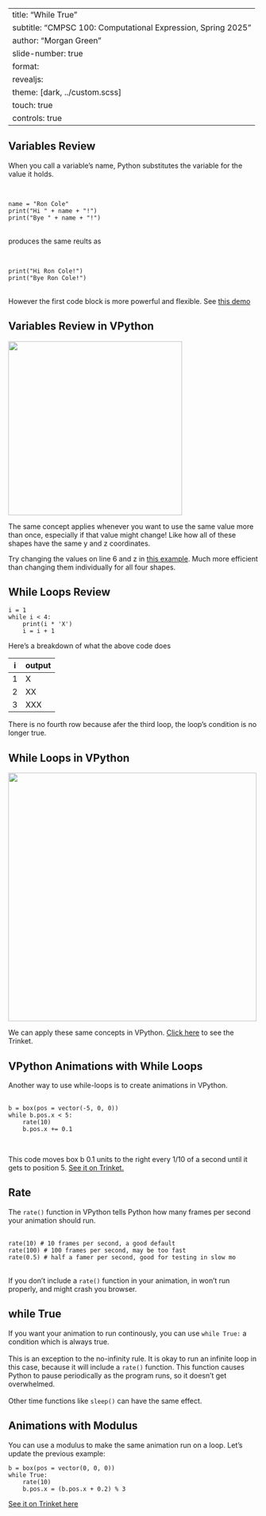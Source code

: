 
---
title: "While True"
subtitle: "CMPSC 100: Computational Expression, Spring 2025"
author: "Morgan Green"
slide-number: true
format:
  revealjs: 
    theme: [dark, ../custom.scss]
touch: true
controls: true
---

::: incremental
# Variables Review

When you call a variable's name, Python substitutes the variable for the value it holds.


<br>

```
name = "Ron Cole"
print("Hi " + name + "!")
print("Bye " + name + "!")

```
<br>
produces the same reults as 

<br>

```
print("Hi Ron Cole!")
print("Bye Ron Cole!")
```
<br>
However the first code block is more powerful and flexible. See [this demo](https://trinket.io/python/8d6dd97818) 



:::
::: incremental
# Variables Review in VPython

<img src = "image.png" width = "350px">

The same concept applies whenever you want to use the same value more than once, especially if that value might change! Like how all of these shapes have the same y and z coordinates.

Try changing the values on line 6 and z in [this example](https://trinket.io/glowscript/b21ce9cf3f). Much more efficient than changing them individually for all four shapes.



:::
::: incremental
# While Loops Review

```
i = 1
while i < 4:
    print(i * 'X')
    i = i + 1
```

Here's a breakdown of what the above code does

| i | output |   
| - | ------ | 
| 1 | X      |   
| 2 | XX     |   
| 3 | XXX   |   

There is no fourth row because afer the third loop, the loop's condition is no longer true. 



:::
::: incremental
# While Loops in VPython

<img src = "image-1.png" width = "500px">


We can apply these same concepts in VPython. [Click here](https://trinket.io/glowscript/3c22a66b8c) to see the Trinket. 

:::
::: incremental
# VPython Animations with While Loops

Another way to use while-loops is to create animations in VPython. <br><br>

```
b = box(pos = vector(-5, 0, 0))
while b.pos.x < 5:
    rate(10)
    b.pos.x += 0.1
```
<br>

This code moves box b 0.1 units to the right every 1/10 of a second until it gets to position 5. [See it on Trinket.](https://trinket.io/glowscript/f7d68bb49b)

:::
::: incremental
# Rate

The `rate()` function in VPython tells Python how many frames per second your animation should run.
<br><br>
```
rate(10) # 10 frames per second, a good default
rate(100) # 100 frames per second, may be too fast 
rate(0.5) # half a famer per second, good for testing in slow mo
```
<br>
If you don't include a `rate()` function in your animation, in won't run properly, and might crash you browser. 

:::
::: incremental
# while True

If you want your animation to run continously, you can use `while True:` a condition which is always true.
<br><br>
This is an exception to the no-infinity rule. It is okay to run an infinite loop in this case, because it will include a `rate()` function. This function causes Python to pause periodically as the program runs, so it doesn't get overwhelmed. 
<br><br>
Other time functions like `sleep()` can have the same effect. 

:::
::: incremental
# Animations with Modulus

You can use a modulus to make the same animation run on a loop. Let's update the previous example:

```
b = box(pos = vector(0, 0, 0))
while True:
    rate(10)
    b.pos.x = (b.pos.x + 0.2) % 3
```
[See it on Trinket here](https://trinket.io/glowscript/46cce4015f)
:::
